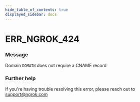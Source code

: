 ```yaml
---
hide_table_of_contents: true
displayed_sidebar: docs
---
```



# ERR_NGROK_424

### Message

Domain `DOMAIN` does not require a CNAME record

<ErrorDetails error="err_ngrok_424" />

### Further help

If you're having trouble resolving this error, please reach out to [support@ngrok.com](mailto:support@ngrok.com?subject=Help%20with%20ERR_NGROK_424)

